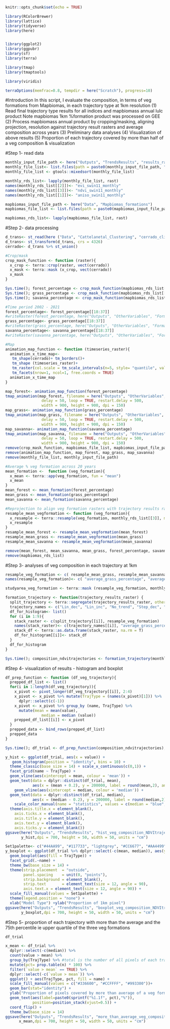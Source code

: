 ```r
knitr::opts_chunk$set(echo = TRUE)
```

```r
library(RColorBrewer)
library(lattice)
library(tidyverse)
library(here)


library(ggplot2)
library(ggpubr)
library(sf)
library(terra)

library(tmap)
library(tmaptools)

library(viridis)

terraOptions(memfrac=0.8, tempdir = here("Scratch"), progress=10)
```
#Introduction
In this script, I evaluate the composition, in terms of veg formations from Mapbiomas, in each trajectory type 
at 1km resolution 
(1) Read final trajectory type results for all indices and mapbiomass annual lulc product
Note mapbiomas 1km %formation product was processed on GEE
(2) Process mapbiomass annual product by cropping/masking, aligning projection, resolution against trajectory result rasters
and average composition across years
(3) Preliminary data analyses 
(4) Visualization of above results
(5) Proportion of each trajectory covered by more than half of a veg composition & visualization

#Step 1- read data
```r
monthly_input_file_path <- here("Outputs", "TrendsResults", "results_rasters", "monthly")
monthly_file_list<- list.files(path = paste0(monthly_input_file_path, "/"), pattern = paste0("*","_monthly_swin11","*"), all.files = T, full.names = T)
monthly_file_list <- gtools::mixedsort(monthly_file_list)

monthly_rds_list<- lapply(monthly_file_list, rast)
names(monthly_rds_list[[2]])<- "evi_swin11_monthly"
names(monthly_rds_list[[3]])<- "ndvi_swin11_monthly"
names(monthly_rds_list[[1]])<- "aniso_swin11_monthly"

mapbiomas_input_file_path <- here("Data", "Mapbiomas_formations")
mapbiomas_file_list <- list.files(path = paste0(mapbiomas_input_file_path , "/"), pattern = paste0("*","_1km","*"), all.files = T, full.names = T)

mapbiomas_rds_list<- lapply(mapbiomas_file_list, rast)

```

#Step 2- data processing
```r
d_trans<- st_read(here ("Data", "Cattelanetal_Clustering", "cerrado_climate_zones.shp"))
d_trans<- st_transform(d_trans, crs = 4326)
cerrado<- d_trans %>% st_union()

#Crop/mask
crop_mask_function <- function (raster){
  x_crop <- terra::crop(raster, vect(cerrado))
  x_mask <- terra::mask (x_crop, vect(cerrado))
  x_mask
}

Sys.time(); forest_percentage <- crop_mask_function(mapbiomas_rds_list[[1]]); Sys.time()
Sys.time(); grass_percentage <- crop_mask_function(mapbiomas_rds_list[[2]]); Sys.time()
Sys.time(); savanna_percentage <- crop_mask_function(mapbiomas_rds_list[[3]]); Sys.time()

#Time period 2002 - 2021 
forest_percentage<- forest_percentage[[18:37]]
#writeRaster(forest_percentage, here("Outputs", "OtherVariables", "Formations_Heterogeniety", "forest_percentage_1km_2002_2021.tif"))
grass_percentage<- grass_percentage[[18:37]]
#writeRaster(grass_percentage, here("Outputs", "OtherVariables", "Formations_Heterogeniety", "grass_percentage_1km_2002_2021.tif"))
savanna_percentage<- savanna_percentage[[18:37]]
#writeRaster(savanna_percentage, here("Outputs", "OtherVariables", "Formations_Heterogeniety", "savanna_percentage_1km_2002_2021.tif"))

#Map
animation_map_function <- function (timeseries_raster){
  animation_x_time_map<-
   tm_shape(cerrado)+ tm_borders()+
   tm_shape (timeseries_raster)+
   tm_raster(col.scale = tm_scale_intervals(n=5, style= "quantile", values = "Greens")) +
   tm_facets(nrow=1, ncol=1, free.coords = TRUE) 
  animation_x_time_map
}

map_forest<- animation_map_function(forest_percentage)
tmap_animation(map_forest, filename = here("Outputs", "OtherVariables", "Formations_Heterogeniety", "1km_annual_forestformationpercentage_2002_2021.gif"),
                delay = 50, loop = TRUE, restart.delay = 500,
                width = 900, height = 900, dpi = 150)
map_grass<- animation_map_function(grass_percentage)
tmap_animation(map_grass, filename = here("Outputs", "OtherVariables", "Formations_Heterogeniety", "1km_annual_grassformationpercentage_2002_2021.gif"),
                delay = 50, loop = TRUE, restart.delay = 500,
                width = 900, height = 900, dpi = 150)
map_savanna<- animation_map_function(savanna_percentage)
tmap_animation(map_savanna, filename = here("Outputs", "OtherVariables", "Formations_Heterogeniety", "1km_annual_savannaformationpercentage_2002_2021.gif"),
                delay = 50, loop = TRUE, restart.delay = 500,
                width = 900, height = 900, dpi = 150)
remove(crop_mask_function, mapbiomas_file_list, mapbiomas_input_file_path)
remove(animation_map_function, map_forest, map_grass, map_savanna)
remove(monthly_file_list, monthly_input_file_path)

#Average % veg formation across 20 years
mean_formation <-  function (veg_formation){
  x_mean <- terra::app(veg_formation, fun = "mean")
  x_mean
}
mean_forest <- mean_formation(forest_percentage)
mean_grass <- mean_formation(grass_percentage)
mean_savanna <- mean_formation(savanna_percentage)

#Reprojection to align veg formation rasters with trajectory results rasters
resample_mean_vegformation <- function (veg_formation){
  x_resample <- terra::resample(veg_formation, monthly_rds_list[[3]], method = "bilinear")
  x_resample
}
resample_mean_forest <- resample_mean_vegformation(mean_forest)
resample_mean_grass <- resample_mean_vegformation(mean_grass)
resample_mean_savanna <- resample_mean_vegformation(mean_savanna)

remove(mean_forest, mean_savanna, mean_grass, forest_percentage, savanna_percentage, grass_percentage, mean_formation, resample_mean_vegformation)
remove(mapbiomas_rds_list)

```

#Step 3- analyses of veg composition in each trajectory at 1km
```r
resample_veg_formation <- c( resample_mean_grass, resample_mean_savanna, resample_mean_forest)
names(resample_veg_formation)<- c( "average_grass_percentage", "average_savanna_percentage", "average_forest_percentage")

studyarea_veg_formation <- terra::mask (resample_veg_formation, monthly_rds_list[[3]]) #crop and mask to trajectory result rasters

formation_trajectory <- function(trajectory_results_raster) {
  split_trajectory <- terra::segregate(trajectory_results_raster, other = NA)
  trajectory_names <- c("Lin_dec", "Lin_inc", "No_trend", "Step_dec", "Step_inc", "Quad_dec_acc", "Quad_dec_dec", "Quad_inc_acc", "Quad_inc_dec")
  df_for_histogram<- list()
  for (i in 1:9){
    stack_raster <- c(split_trajectory[[i]], resample_veg_formation)
    names(stack_raster)<- c(trajectory_names[[i]], "average_grass_percentage", "average_savanna_percentage", "average_forest_percentage")
    stack_df <- terra::as.data.frame(stack_raster, na.rm = T)
    df_for_histogram[[i]]<- stack_df
  }
  df_for_histogram
}

Sys.time(); composition_ndvitrajectories <- formation_trajectory(monthly_rds_list[[3]]); Sys.time()

```

#Step 4- visualization of results - histogram and boxplot
```r
df_prep_function <- function (df_veg_trajectory){
  prepped_df_list <- list()
  for(i in 1:length(df_veg_trajectory)){
    x_pivot <- pivot_longer(df_veg_trajectory[[i]], 2:4)
    x_pivot <- x_pivot %>% mutate(TrajType = (names(x_pivot)[1])) %>%
      dplyr::select(c(-1))
    x_pivot <- x_pivot %>% group_by (name, TrajType) %>%
      mutate(mean = mean(value),
                median = median (value))
    prepped_df_list[[i]] <- x_pivot
  }
  prepped_data <- bind_rows(prepped_df_list)
  prepped_data
}

Sys.time(); df_trial <- df_prep_function(composition_ndvitrajectories); Sys.time()

y_hist <- ggplot(df_trial, aes(x = value)) + 
   geom_histogram(position = "identity", bins = 10) + 
  theme_classic(base_size = 14) + scale_x_continuous(c(0,1)) +
  facet_grid(name ~ TrajType) + 
  geom_vline(aes(xintercept = mean, colour = 'mean')) +
  geom_text(data = dplyr::distinct(df_trial, mean), 
            aes(x = (mean + 0.2), y = 200000, label = round(mean,2), angle =90), position = position_dodge(0.5)) +
    geom_vline(aes(xintercept = median, colour = 'median')) +
  geom_text(data = dplyr::distinct(df_trial, median), 
            aes(x = (median - 0.2), y = 200000, label = round(median,2), angle =90), position = position_dodge(0.5)) +
    scale_color_manual(name = "statistics", values = c(median = "blue", mean = "red")) +
  theme(axis.title.x = element_blank(),
    axis.ticks.x = element_blank(),
    axis.title.y = element_blank(),
    axis.text.y = element_blank(),
    axis.ticks.y = element_blank()) 
ggsave(here("Outputs", "TrendsResults", "hist_veg_composition_NDVItrajectories.png"),
       y_hist,dpi = 700, height = 50, width = 50, units = "cm")

Set1palette<- c("#44AA99", "#117733", "lightgrey", "#CC6677", "#AA4499", "#332288", "#DDCC77" , "#882255",  "#88CCEE")
y_boxplot <- ggplot(df_trial %>% dplyr::select(-c(mean, median)), aes(y = value, x = TrajType, group = TrajType)) +
  geom_boxplot(aes(fill = TrajType)) + 
  facet_grid(.~name) +
  theme_bw(base_size = 14) +
  theme(strip.placement  = "outside",
        panel.spacing    = unit(0, "points"),
        strip.background = element_blank(),
        strip.text       = element_text(size = 12, angle = 90),
        axis.text.x = element_text(size = 12, angle = 90)) +
  scale_fill_manual(values = Set1palette) +
  theme(legend.position = "none") +
  xlab("Model Type") +ylab("Proportion of 1km pixel")
ggsave(here("Outputs", "TrendsResults", "boxplot_veg_composition_NDVItrajectories.png"),
       y_boxplot,dpi = 700, height = 50, width = 50, units = "cm")

```

#Step 5- proportion of each trajectory with more than the average and the 75th percentile ie upper quartile of the three veg formations
```r
df_trial

x_mean <- df_trial %>% 
  dplyr::select(-c(median)) %>%
  count(value > mean) %>%
  group_by(TrajType) %>% #total is the number of all pixels of each trajectory type
  mutate(pct= prop.table(n) * 100) %>%
  filter(`value > mean` == TRUE) %>%
  dplyr::select(-c(`value > mean`)) %>%
  ggplot() + aes(TrajType, pct, fill = name) +
  scale_fill_manual(values = c("#336600", "#CCFFFF", "#993300"))+
  geom_bar(stat="identity") +
  ylab("Proportion of pixels covered by more than average of a veg formation") +
  geom_text(aes(label=paste0(sprintf("%1.1f", pct),"%")),
            position=position_stack(vjust=0.5)) +
  coord_flip() +
  theme_bw(base_size = 14)
ggsave(here("Outputs", "TrendsResults", "more_than_average_veg_composition_NDVItrajectories.png"),
      x_mean,dpi = 700, height = 50, width = 50, units = "cm")

```

